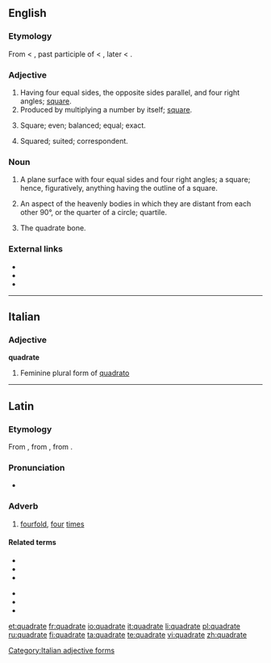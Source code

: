 ==English==
{{webster 1913}}

===Etymology===
From {{etyl|fro}} {{term|lang=fro|quadrat||a square}} < {{etyl|la}} {{term|lang=la|quadratus||square}}, past participle of {{term|lang=la|quadrare||to make four-cornered, square, put in order, intransitive be square}} < {{term|lang=la|quadra||a square}}, later {{term|quadrus||square}} < {{term|quattuor||four}}.

===Adjective===
{{en-adj}}

# Having four equal sides, the opposite sides parallel, and four right angles; [[square]].
# Produced by multiplying a number by itself; [[square]].
# {{archaic}} Square; even; balanced; equal; exact.
# {{archaic}} Squared; suited; correspondent.

===Noun===
{{en-noun|?}}

# {{geometry}} A plane surface with four equal sides and four right angles; a square; hence, figuratively, anything having the outline of a square.
# {{astrology}} An aspect of the heavenly bodies in which they are distant from each other 90°, or the quarter of a circle; quartile.
# {{anatomy}} The quadrate bone. 

===External links===
* {{R:Webster 1913}}
* {{R:Century 1911}}
* {{R:OneLook}}

----

==Italian==

===Adjective===
'''quadrate''' {{f}}

# Feminine plural form of [[quadrato]]
[[Category:Italian adjective forms]]

----

==Latin==

===Etymology===
From {{term|quadro|quadrō|make square|lang=la}}, from {{term|quadrus||square, four-sided|lang=la}}, from {{term|quattuor||four|lang=la}}.

===Pronunciation===
* {{a|Classical}} {{IPA|/kʷaˈdraː.teː/|lang=la}}

===Adverb===
{{la-adv|quadrate|quadrātē|-}}

# [[fourfold]], [[four]] [[time]]s

====Related terms====
{{top2}}
* {{l|la|quadratarius|quadrātārius}}
* {{l|la|quadratio|quadrātiō}}
* {{l|la|quadrator|quadrātor}}
{{mid2}}
* {{l|la|quadratus|quadrātus}}
* {{l|la|quadro|quadrō}}
* {{l|la|quadrus}}
{{bottom}}

[[et:quadrate]]
[[fr:quadrate]]
[[io:quadrate]]
[[it:quadrate]]
[[li:quadrate]]
[[pl:quadrate]]
[[ru:quadrate]]
[[fi:quadrate]]
[[ta:quadrate]]
[[te:quadrate]]
[[vi:quadrate]]
[[zh:quadrate]]